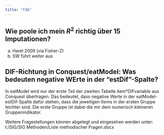 ```yaml
---
title: "FAQ"
---
```


## Wie poole ich mein $R^2$ richtig über 15 Imputationen?
a.	Harel 2009 (via Fisher-Z)
b.	SW führt weiter aus

## DIF-Richtung in Conquest/eatModel: Was bedeuten negative WErte in der "estDif"-Spalte?
In eatModel wird nur der erste Teil der zweiten Tabelle item*DIFvariable aus Conquest übertragen. Das bedeutet, dass negative Werte in der eatModel-estDif-Spalte dafür stehen, dass die jeweiligen Items in der ersten Gruppe leichter sind. Die erste Gruppe ist dabei die mir dem numerisch kleineren Gruppenindikator.



Weitere Fragestellungen können abgelegt und eingesehen werden unter: t:/SIG/SIG Methoden/Liste methodischer Fragen.docx
